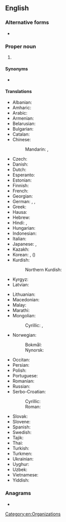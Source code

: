 {{also|Appendix:Variations of "un"}}
==English==
{{wikipedia|un (disambiguation)}}

===Alternative forms===
* {{alter|en|U.N.}}

===Proper noun===
{{head|en|proper noun}}

# {{initialism of|en|United Nations}}

====Synonyms====
* {{l|en|UNO}}

====Translations====
{{trans-top-also|United Nations|United Nations}}
* Albanian: {{t|sq|OKB}}
* Amharic: {{t|am|ተመድ}}
* Arabic: {{not used|ar}}
* Armenian: {{t+|hy|ՄԱԿ}}
* Belarusian: {{t|be|АА́Н|f}}
* Bulgarian: {{t|bg|ОО́Н|f}}
* Catalan: {{t+|ca|ONU|f}}
* Chinese:
*: Mandarin: {{t+|cmn|聯合國}}, {{t+|cmn|联合国|tr=Liánhéguó}}
* Czech: {{t+|cs|OSN}}
* Danish: {{t|da|FN|c-p}}
* Dutch: {{t+|nl|VN}}
* Esperanto: {{t|eo|UN}}
* Estonian: {{t+|et|ÜRO}}
* Finnish: {{t+|fi|YK}}
* French: {{t+|fr|ONU|f}}
* Georgian: {{t+|ka|გაერო}}
* German: {{t+|de|VN|f-p}}, {{t+|de|UN|f}}, {{t+|de|UNO|f}}
* Greek: {{t+|el|ΟΗΕ|m}}
* Hausa: {{t|ha|MƊD|f}}
* Hebrew: {{t|he|אוּ״ם|tr=u.m.}}
* Hindi: {{t|hi|सं.रा.|m-p}}, {{t|hi|यू एन}}
* Hungarian: {{t+|hu|ENSZ}}
* Indonesian: {{t|id|PBB}}
* Italian: {{t+|it|ONU|f}}
* Japanese: {{t+|ja|UN|alt=ＵＮ}}, {{t+|ja|国連|tr=こくれん, Kokuren}}
* Kazakh: {{t|kk|БҰҰ}}
* Korean: {{t|ko|유엔}}, {{t|ko|국련}} ({{t|ko|國聯}})
* Kurdish:
*: Northern Kurdish: {{t+|kmr|NY}}
* Kyrgyz: {{t|ky|БУУ}}
* Latvian: {{t|lv|ANO|f}}
{{trans-mid}}
* Lithuanian: {{t|lt|JTO|f}}
* Macedonian: {{t|mk|ООН}}
* Malay: {{t|ms|PBB}}
* Marathi: {{t|mr|संरा}}
* Mongolian:
*: Cyrillic: {{t|mn|НҮБ}}, {{t|sh|ОУН|f}}
* Norwegian:
*: Bokmål: {{t|nb|FN}}
*: Nynorsk: {{t|nn|SN}}
* Occitan: {{t|oc|ÒNU|f}}
* Persian: {{not used|fa}}
* Polish: {{t+|pl|ONZ}}
* Portuguese: {{t+|pt|ONU|f}}
* Romanian: {{t|ro|ONU}}
* Russian: {{t+|ru|ОО́Н|f}}
* Serbo-Croatian:
*: Cyrillic: {{t|sh|УН|f-p}}
*: Roman: {{t|sh|UN|f-p}}
* Slovak: {{t+|sk|OSN}}
* Slovene: {{t+|sl|OZN}}
* Spanish: {{t+|es|ONU|f}}
* Swedish: {{t+|sv|FN}}
* Tajik: {{t|tg|СММ}}
* Thai: {{t|th|ยูเอ็น}}
* Turkish: {{t+|tr|BM}}
* Turkmen: {{t|tk|BMG}}
* Ukrainian: {{t+|uk|ОО́Н}}
* Uyghur: {{t+|ug|ب د ت}}
* Uzbek: {{t|uz|BMT}}
* Vietnamese: {{t+|vi|LHQ}}
* Yiddish: {{t|yi|פֿ״נ}}
{{trans-bottom}}

===Anagrams===
* {{anagrams|en|a=nu|NU|Nu|nu}}

[[Category:en:Organizations]]
